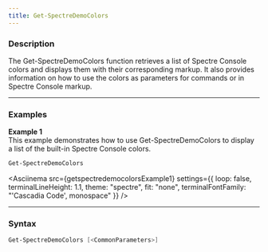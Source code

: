 ```yaml
---
title: Get-SpectreDemoColors
---
```








<style>{` div.asciinema-player-theme-spectre { --term-color-0: #000000; } `}</style>


### Description

The Get-SpectreDemoColors function retrieves a list of Spectre Console colors and displays them with their corresponding markup. 
It also provides information on how to use the colors as parameters for commands or in Spectre Console markup.



---


### Examples


**Example 1**  
This example demonstrates how to use Get-SpectreDemoColors to display a list of the built-in Spectre Console colors.



```powershell
Get-SpectreDemoColors
```
<Asciinema
    src={getspectredemocolorsExample1}
    settings={{
        loop: false,
        terminalLineHeight: 1.1,
        theme: "spectre",
        fit: "none",
        terminalFontFamily: "'Cascadia Code', monospace"
    }}
/>


---


### Syntax
```powershell
Get-SpectreDemoColors [<CommonParameters>]
```
